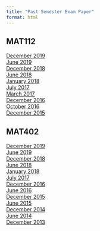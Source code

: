 ```yaml
---
title: "Past Semester Exam Paper"
format: html
---
```


## MAT112\

[December 2019](files/exampapers/mat112/2019 December.pdf)  
[June 2019](files/exampapers/mat112/2019 June.pdf)  
[December 2018](files/exampapers/mat112/2018 December.pdf)  
[June 2018](files/exampapers/mat112/2018 June.pdf)  
[January 2018](files/exampapers/mat112/2018 January.pdf)  
[July 2017](files/exampapers/mat112/2017 July.pdf)  
[March 2017](files/exampapers/mat112/2017 March.pdf)  
[December 2016](files/exampapers/mat112/2016 December.pdf)  
[October 2016](files/exampapers/mat112/2016 October.pdf)  
[December 2015](files/exampapers/mat112/2015 December.pdf)  


## MAT402\

[December 2019](files/exampapers/mat402/2019 December.pdf)  
[June 2019](files/exampapers/mat402/2019 June.pdf)  
[December 2018](files/exampapers/mat402/2018 December.pdf)  
[June 2018](files/exampapers/mat402/2018 June.pdf)  
[January 2018](files/exampapers/mat402/2018 January.pdf)  
[July 2017](files/exampapers/mat402/2017 July.pdf)  
[December 2016](/files/exampapers/mat402/2016 December.pdf)  
[June 2016](files/exampapers/mat402/2016 June.pdf)  
[December 2015](files/exampapers/mat402/2015 December.pdf)  
[June 2015](files/exampapers/mat402/2015 June.pdf)  
[December 2014](files/exampapers/mat402/2014 December.pdf)  
[June 2014](files/exampapers/mat402/2014 June.pdf)  
[December 2013](files/exampapers/mat402/2013 December.pdf)  